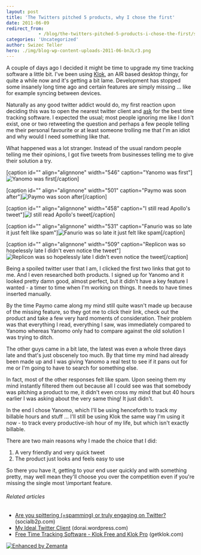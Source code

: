 ```yaml
---
layout: post
title: 'The Twitters pitched 5 products, why I chose the first'
date: 2011-06-09
redirect_from: 
            - /blog/the-twitters-pitched-5-products-i-chose-the-first/swizec/1829
categories: 'Uncategorized'
author: Swizec Teller
hero: ./img/blog-wp-content-uploads-2011-06-bnJLr3.png
---
```

A couple of days ago I decided it might be time to upgrade my time tracking software a little bit. I've been using [Klok](http://klok.mcgraphix.com/klok/index.htm "Klok"), an AIR based desktop thingy, for quite a while now and it's getting a bit lame. Development has stopped some insanely long time ago and certain features are simply missing ... like for example syncing between devices.



Naturally as any good twitter addict would do, my first reaction upon deciding this was to open the nearest twitter client and [ask](http://twitter.com/#!/Swizec/status/77348484377878528) for the best time tracking software. I expected the usual; most people ignoring me like I don't exist, one or two retweeting the question and perhaps a few people telling me their personal favourite or at least someone trolling me that I'm an idiot and why would I need something like that.



What happened was a lot stranger. Instead of the usual random people telling me their opinions, I got five tweets from businesses telling me to give their solution a try.





\[caption id="" align="alignnone" width="546" caption="Yanomo was first"]![](./img/blog-wp-content-uploads-2011-06-bnJLr3.png "Yanomo was first")\[/caption]



\[caption id="" align="alignnone" width="501" caption="Paymo was soon after"]![](./img/blog-wp-content-uploads-2011-06-DILnH3.png "Paymo was soon after")\[/caption]



\[caption id="" align="alignnone" width="458" caption="I still read Apollo's tweet"]![](./img/blog-wp-content-uploads-2011-06-mj6ki3.png "I still read Apollo's tweet")\[/caption]



\[caption id="" align="alignnone" width="531" caption="Fanurio was so late it just felt like spam"]![](./img/blog-wp-content-uploads-2011-06-uoQke2.png "Fanurio was so late it just felt like spam")\[/caption]



\[caption id="" align="alignnone" width="509" caption="Replicon was so hopelessly late I didn't even notice the tweet"]![](./img/blog-wp-content-uploads-2011-06-hZEh52.png "Replicon was so hopelessly late I didn't even notice the tweet")\[/caption]





Being a spoiled twitter user that I am, I clicked the first two links that got to me. And I even researched both products. I signed up for Yanomo and it looked pretty damn good, almost perfect, but it didn't have a key feature I wanted - a timer to time when I'm working on things. It needs to have times inserted manually.



By the time Paymo came along my mind still quite wasn't made up because of the missing feature, so they got me to click their link, check out the product and take a few very hard moments of consideration. Their problem was that everything I read, everything I saw, was immediately compared to Yanomo whereas Yanomo only had to compare against the old solution I was trying to ditch.



The other guys came in a bit late, the latest was even a whole three days late and that's just obscenely too much. By that time my mind had already been made up and I was giving Yanomo a real test to see if it pans out for me or I'm going to have to search for something else.



In fact, most of the other responses felt like spam. Upon seeing them my mind instantly filtered them out because all I could see was that somebody was pitching a product to me, it didn't even cross my mind that but 40 hours earlier I was asking about the very same thing! It just didn't.



In the end I chose Yanomo, which I'll be using henceforth to track my billable hours and stuff ... I'll still be using Klok the same way I'm using it now - to track every productive-ish hour of my life, but which isn't exactly billable.



There are two main reasons why I made the choice that I did:

1. A very friendly and very quick tweet
2. The product just looks and feels easy to use

So there you have it, getting to your end user quickly and with something pretty, may well mean they'll choose you over the competition even if you're missing the single most \\important feature.

###### Related articles

- [Are you spittering (=spamming) or truly engaging on Twitter?](http://socialb2p.com/2011/06/05/are-you-spittering-spamming-or-truly-engaging-on-twitter/) (socialb2p.com)
- [My Ideal Twitter Client](http://dorai.wordpress.com/2011/06/08/my-ideal-twitter-client/) (dorai.wordpress.com)
- [Free Time Tracking Software - Klok Free and Klok Pro](http://www.getklok.com/) (getklok.com)

[![Enhanced by Zemanta](http://img.zemanta.com/zemified_e.png?x-id=690fc9f9-6717-4a8d-8202-363dd2b20995)](http://www.zemanta.com/ "Enhanced by Zemanta")
